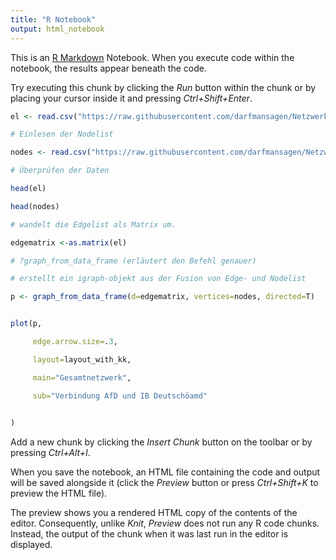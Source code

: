 ---
title: "R Notebook"
output: html_notebook
---

This is an [R Markdown](http://rmarkdown.rstudio.com) Notebook. When you execute code within the notebook, the results appear beneath the code. 

Try executing this chunk by clicking the *Run* button within the chunk or by placing your cursor inside it and pressing *Ctrl+Shift+Enter*. 


```{r Ego-Netzwerk Verlag Antaois}
el <- read.csv("https://raw.githubusercontent.com/darfmansagen/Netzwerkprojekt/master/Kopie%20von%20Gesamtnetzwerk%2002.04.%20-%20Edgelist%20(1).csv", header=T, as.is=T, sep = ",")

# Einlesen der Nodelist

nodes <- read.csv("https://raw.githubusercontent.com/darfmansagen/Netzwerkprojekt/master/Kopie%20von%20Gesamtnetzwerk%2002.04.%20-%20Nodelist%20(1).csv", header=T, as.is=T, sep = ",")

# Überprüfen der Daten

head(el)

head(nodes)

# wandelt die Edgelist als Matrix um.

edgematrix <-as.matrix(el)

# ?graph_from_data_frame (erläutert den Befehl genauer)

# erstellt ein igraph-objekt aus der Fusion von Edge- und Nodelist

p <- graph_from_data_frame(d=edgematrix, vertices=nodes, directed=T)


plot(p, 

     edge.arrow.size=.3, 

     layout=layout_with_kk, 

     main="Gesamtnetzwerk", 

     sub="Verbindung AfD und IB Deutschöamd"
     

)
```

Add a new chunk by clicking the *Insert Chunk* button on the toolbar or by pressing *Ctrl+Alt+I*.

When you save the notebook, an HTML file containing the code and output will be saved alongside it (click the *Preview* button or press *Ctrl+Shift+K* to preview the HTML file).

The preview shows you a rendered HTML copy of the contents of the editor. Consequently, unlike *Knit*, *Preview* does not run any R code chunks. Instead, the output of the chunk when it was last run in the editor is displayed.
